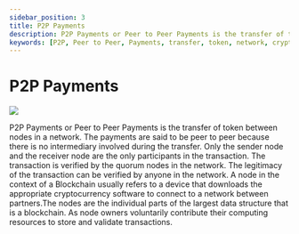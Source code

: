 ```yaml
---
sidebar_position: 3
title: P2P Payments
description: P2P Payments or Peer to Peer Payments is the transfer of token between nodes in a network
keywords: [P2P, Peer to Peer, Payments, transfer, token, network, cryptocurrency, software, blockchain]
---
```

# P2P Payments
<div class="max-w-xl mx-auto">
  <img src="/img/P2PTrans2.png"/>
</div>

P2P Payments or Peer to Peer Payments is the transfer of token between nodes in a network. The payments are said to be peer to peer because there is no intermediary involved during the transfer. Only the sender node and the receiver node are the only participants in the transaction. The transaction is verified by the quorum nodes in the network. The legitimacy of the transaction can be verified by anyone in the network.
A node in the context of a Blockchain usually refers to a device that downloads the appropriate cryptocurrency software to connect to a network between partners.The nodes are the individual parts of the largest data structure that is a blockchain. As node owners voluntarily contribute their computing resources to store and validate transactions.
